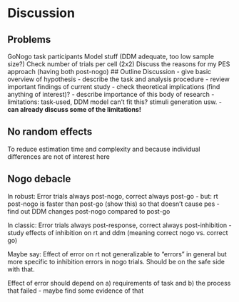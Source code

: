 # Discussion
## Problems
GoNogo task
participants
Model stuff (DDM adequate, too low sample size?) Check number of trials per cell (2x2)
Discuss the reasons for my PES approach (having both post-nogo)
## Outline Discussion
- give basic overview of hypothesis
- describe the task and analysis procedure
- review important findings of current study
- check theoretical implications (find anything of interest)?
- describe importance of this body of research
- limitations: task-used, DDM model can't fit this? stimuli generation usw.
- **can already discuss some of the limitations!**

## No random effects
To reduce estimation time and complexity and because individual differences are not of interest here

## Nogo debacle
In robust: Error trials always post-nogo, correct always post-go
- but: rt post-nogo is faster than post-go (show this) so that doesn't cause pes
- find out DDM changes post-nogo compared to post-go

In classic: Error trials always post-response, correct always post-inhibition
- study effects of inhibition on rt and ddm (meaning correct nogo vs. correct go)

Maybe say: Effect of error on rt not generalizable to "errors" in general but more specific to inhibition errors in nogo trials. Should be on the safe side with that.

Effect of error should depend on a) requirements of task and b) the process that failed
- maybe find some evidence of that